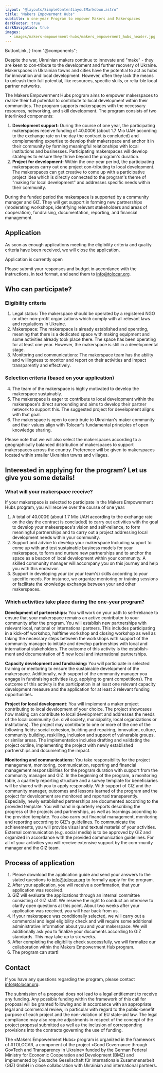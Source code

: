 ```yaml
---
layout: "@layouts/SimpleContentLayoutMarkdown.astro"
title: "Makers Empowerment Hubs"
subtitle: A one-year Program to empower Makers and Makerspaces 
darkFooter: true
darkNavigation: true
images:
  - images/makers-empowerment-hubs/makers_empowerment_hubs_header.jpg
---
```


  ButtonLink,
} from "@components";

Despite the war, Ukrainian makers continue to innovate and "make" - they are keen to con-tribute to the development and further recovery of Ukraine. Makerspaces in Ukrainian towns and cities have the potential to act as hubs for innovation and local development. However, often they lack the means to unleash their full potential, like resources, specific skills, or relia-ble local partner networks.

The Makers Empowerment Hubs program aims to empower makerspaces to realize their full potential to contribute to local development within their communities. The program supports makerspaces with the necessary resources, networking, and skill development. The program consists of two interlinked components:

1. **Development support:** During the course of one year, the participating makerspaces receive funding of 40.000€ (about 1.7 Mio UAH according to the exchange rate on the day the contract is concluded) and complementing expertise to develop their makerspace and anchor it in their community by forming meaningful relationships with local institutions and businesses. Participating makerspaces will develop strategies to ensure they thrive beyond the program's duration.
2. **Project for development:** Within the one-year period, the participating makerspaces carry out one project con-tributing to local development. The makerspaces can get creative to come up with a participative project idea which is directly connected to the program's theme of "making for local development" and addresses specific needs within their community. 

During the funded period the makerspace is supported by a community manager and GIZ. They will get support in forming new partnerships (moderating workshops, identifying relevant stakeholders and areas of cooperation), fundraising, documentation, reporting, and financial management.


## Application
As soon as enough applications meeting the eligibility criteria and quality criteria have been received, we will close the application.

<div class="flex flex-col items-center justify-center w-full mt-8">
<ButtonLink
  target={"/makers-empowerment-hubs/Application_Guide.pdf"}
  className={"not-prose"}
  caption={"Download Application Guide"}
  variant={"dark"}
  newTab={true}
/>
<p class="font-bold">Application is currently <span class="text-tolo-green">open</span></p>
</div>


Please submit your responses and budget in accordance with the instructions, in text format, and send them to [info@tolocar.org](mailto:info@tolocar.org).

## Who can participate?

### Eligibility criteria

1. Legal status: The makerspace should be operated by a registered NGO or other non-profit organizations which comply with all relevant laws and regulations in Ukraine.
2. Makerspace: The makerspace is already established and operating, meaning that there is a dedicated space with making equipment and some activities already took place there. The space has been operating for at least one year. However, the makerspace is still in a developmental stage.
3. Monitoring and communications: The makerspace team has the ability and willingness to monitor and report on their activities and impact transparently and effectively.

### Selection criteria (based on your application)

4. The team of the makerspace is highly motivated to develop the makerspace sustainably.
5. The makerspace is eager to contribute to local development within the makerspace's direct surrounding and aims to develop their partner network to support this. The suggested project for development aligns with that goal. 
6. The makerspace is open to contribute to Ukrainian's maker community and their values align with Tolocar's fundamental principles of open knowledge sharing.
 
Please note that we will also select the makerspaces according to a geographically balanced distribution of makerspaces to support makerspaces across the country. Preference will be given to makerspaces located within smaller Ukrainian towns and villages. 


## Interested in applying for the program? Let us give you some details!

### What will your makerspace receive?
If your makerspace is selected to participate in the Makers Empowerment Hubs program, you will receive over the course of one year:

1. A total of 40.000€ (about 1.7 Mio UAH according to the exchange rate on the day the contract is concluded) to carry out activities with the goal to develop your makeerspace's vision and self-reliance, to form meaningful partnerships and to carry out a project addressing local development needs within your community.
2. Support and advice to develop your makerspace Including support to come up with and test sustainable business models for your makerspace, to form and nurture new partnerships and to anchor the space as a beacon of local development within your community. A skilled community manager will accompany you on this journey and help you with this endeavor.
3. Support in developing your (or your team's) skills according to your specific needs. For instance, we organize mentoring or training sessions or facilitate the knowledge exchange between your and other makerspaces. 


### Which activities take place during the one-year program?

**Development of partnerships:** You will work on your path to self-reliance to ensure that your makerspace remains an active contributor to your community after the program. You will establish new partnerships with relevant local, national or international partners. This includes participating in a kick-off workshop, halftime workshop and closing workshop as well as taking the necessary steps between the workshops with support of the community manager to initiate and develop partnerships with local and international stakeholders. The outcome of this activity is the establish-ment and documentation of 5 new local and international partnerships. 

**Capacity development and fundraising:** You will participate in selected training or mentoring to ensure the sustainable development of the makerspace. Additionally, with support of the community manager you engage in fundraising activities (e.g. applying to grant competitions). The outcome of this activity is the participation in at least one relevant capacity development measure and the application for at least 2 relevant funding opportunities. 

**Project for local development:** You will implement a maker project contributing to local development of your choice. The project showcases how making can contribute to local development and addresses the needs of the local community (i.e. civil society, municipality, local organizations or institutions). The project may contribute to one or more of the one of the following fields: social cohesion, building and repairing, innovation, culture, community building, reskilling, inclusion and support of vulnerable groups, or similar areas. The implementation includes drafting and validating the project outline, implementing the project with newly established partnerships and documenting the impact.

**Monitoring and communications:** You take responsibility for the project management, monitoring, communication, reporting and financial management responsibilities for the program duration with support from the community manager and GIZ. In the beginning of the program, a monitoring table, a quarterly reporting structure and a survey template for beneficiaries will be shared with you to apply responsibly. With support of GIZ and the community manager, outcomes and lessons learned of the program and the project for development are monitored and reported transparently. Especially, newly established partnerships are documented according to the provided template. You will hand in quarterly reports describing the progress of the projects and partnerships, as well as learnings according to the provided template. You also carry out financial management, monitoring and reporting according to GIZ's guidelines. To communicate the achievements, you will provide visual and textual material of your activities. External communication (e.g. social media) is to be approved by GIZ and organized in accordance with the provided communication guidelines.
For all of your activities you will receive extensive support by the com-munity manager and the GIZ team. 


## Process of application
1. Please download the application guide and send your answers to the stated questions to [info@tolocar.org](mailto:info@tolocar.org) to formally apply for the program. 
2. After your application, you will receive a confirmation, that your application was received.
3. GIZ will evaluate the applications through an internal committee consisting of GIZ staff. We reserve the right to conduct an interview to clarify open questions at this point. About two weeks after your application was received, you will hear back from us.
4. If your makerspace was conditionally selected, we will carry out a commercial and legal eligibility check and will require some additional administrative information about you and your makerspace. We will additionally ask you to finalize your documents according to GIZ standards. This may take up to six weeks.
5. After completing the eligibility check successfully, we will formalize our collaboration within the Makers Empowerment Hub program.
6. The program can start!

## Contact
If you have any questions regarding the program, please contact [info@tolocar.org](mailto:info@tolocar.org).

The submission of a proposal does not lead to a legal entitlement to receive any funding. Any possible funding within the framework of this call for proposal will be granted following and in accordance with an appropriate legal and commercial review, in particular with regard to the public-benefit purpose of each project and the non-violation of EU state-aid law. The legal compliance may also require adjustments in respect of the concept of the project proposal submitted as well as the inclusion of corresponding provisions into the contracts governing the use of funding. 

The «Makers Empowerment Hubs» program is organized in the framework of #TOLOCAR, a component of the project «Good Governance through GovTech and Transparency in Ukraine» funded by the German Federal Ministry for Economic Cooperation and Development (BMZ) and implemented by Deutsche Gesellschaft für internationale Zusammenarbeit (GIZ) GmbH in close collaboration with Ukrainian and international partners.
